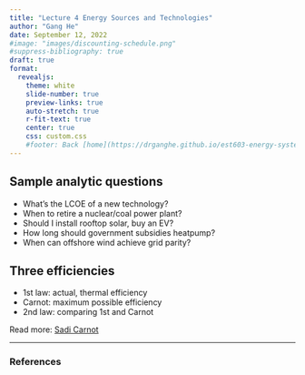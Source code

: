 ```yaml
---
title: "Lecture 4 Energy Sources and Technologies"
author: "Gang He"
date: September 12, 2022
#image: "images/discounting-schedule.png"
#suppress-bibliography: true
draft: true
format:
  revealjs:
    theme: white
    slide-number: true
    preview-links: true
    auto-stretch: true
    r-fit-text: true
    center: true
    css: custom.css
    #footer: Back [home](https://drganghe.github.io/est603-energy-systems-analysis-2022-fall/)
---
```


## Sample analytic questions

- What's the LCOE of a new technology?  
- When to retire a nuclear/coal power plant?    
- Should I install rooftop solar, buy an EV?  
- How long should government subsidies heatpump?  
- When can offshore wind achieve grid parity?  


## Three efficiencies 
- 1st law: actual, thermal efficiency  
- Carnot: maximum possible efficiency  
- 2nd law: comparing 1st and Carnot  

::: footer
Read more: [Sadi Carnot](https://en.wikipedia.org/wiki/Nicolas_L%C3%A9onard_Sadi_Carnot)
:::


---
### References

::: {#refs}
:::